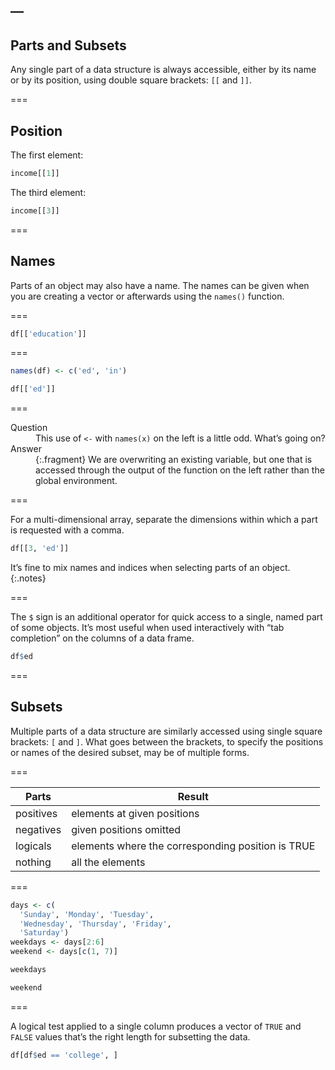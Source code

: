 ---
---

## Parts and Subsets

Any single part of a data structure is always accessible, either by its name or
by its position, using double square brackets: `[[` and `]]`.

===

## Position

The first element:

```r
income[[1]]
```

The third element:

```r
income[[3]]
```

===

## Names

Parts of an object may also have a name. The names can be given when you are
creating a vector or afterwards using the `names()` function.

===

```r
df[['education']]
```

===

```r
names(df) <- c('ed', 'in')
```

```r
df[['ed']]
```

===

Question
: This use of `<-` with `names(x)` on the left is a little odd. What’s going on?

Answer
: {:.fragment} We are overwriting an existing variable, but one that is accessed
through the output of the function on the left rather than the global
environment.

===

For a multi-dimensional array, separate the dimensions within which a part is
requested with a comma.

```r
df[[3, 'ed']]
```

It's fine to mix names and indices when selecting parts of an object.
{:.notes}

===

The `$` sign is an additional operator for quick access to a single, named part
of some objects. It's most useful when used interactively with "tab completion" on
the columns of a data frame.

```r
df$ed
```

===

## Subsets

Multiple parts of a data structure are similarly accessed using single square
brackets: `[` and `]`. What goes between the brackets, to specify the positions
or names of the desired subset, may be of multiple forms.

===

| Parts     | Result                                            |
|-----------+---------------------------------------------------|
| positives | elements at given positions                       |
| negatives | given positions omitted                           |
| logicals  | elements where the corresponding position is TRUE |
| nothing   | all the elements                                  |

===

```r
days <- c(
  'Sunday', 'Monday', 'Tuesday',
  'Wednesday', 'Thursday', 'Friday',
  'Saturday')
weekdays <- days[2:6]
weekend <- days[c(1, 7)]
```

```r
weekdays
```

```r
weekend
```

===

A logical test applied to a single column produces a vector of `TRUE` and
`FALSE` values that's the right length for subsetting the data.

```r
df[df$ed == 'college', ]
```
